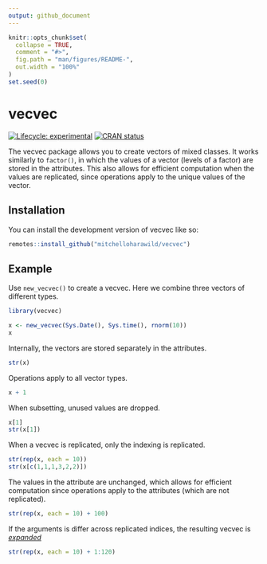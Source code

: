```yaml
---
output: github_document
---
```


<!-- README.md is generated from README.Rmd. Please edit that file -->

```r
knitr::opts_chunk$set(
  collapse = TRUE,
  comment = "#>",
  fig.path = "man/figures/README-",
  out.width = "100%"
)
set.seed(0)
```

# vecvec

<!-- badges: start -->
[![Lifecycle: experimental](https://img.shields.io/badge/lifecycle-experimental-orange.svg)](https://lifecycle.r-lib.org/articles/stages.html#experimental)
[![CRAN status](https://www.r-pkg.org/badges/version/vecvec)](https://CRAN.R-project.org/package=vecvec)
<!-- badges: end -->

The vecvec package allows you to create vectors of mixed classes. It works similarly to `factor()`, in which the values of a vector (levels of a factor) are stored in the attributes. This also allows for efficient computation when the values are replicated, since operations apply to the unique values of the vector.

## Installation

You can install the development version of vecvec like so:

``` r
remotes::install_github("mitchelloharawild/vecvec")
```

## Example

Use `new_vecvec()` to create a vecvec. Here we combine three vectors of different types.

```r
library(vecvec)

x <- new_vecvec(Sys.Date(), Sys.time(), rnorm(10))
x
```

Internally, the vectors are stored separately in the attributes.

```r
str(x)
```

Operations apply to all vector types.

```r
x + 1
```

When subsetting, unused values are dropped.

```r
x[1]
str(x[1])
```

When a vecvec is replicated, only the indexing is replicated.

```r
str(rep(x, each = 10))
str(x[c(1,1,1,3,2,2)])
```

The values in the attribute are unchanged, which allows for efficient computation since operations apply to the attributes (which are not replicated).

```r
str(rep(x, each = 10) + 100)
```

If the arguments is differ across replicated indices, the resulting vecvec is [*expanded*](https://github.com/mitchelloharawild/vecvec/issues/2)

```r
str(rep(x, each = 10) + 1:120)
```

